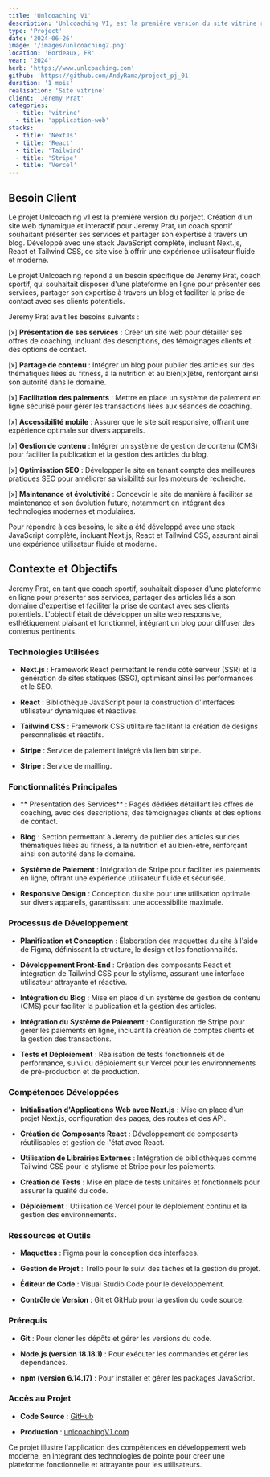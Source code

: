```yaml
---
title: 'Unlcoaching V1'
description: 'Unlcoaching V1, est la première version du site vitrine réalisait avec NextJs et React [JSX]'
type: 'Project'
date: '2024-06-26'
image: '/images/unlcoaching2.png'
location: 'Bordeaux, FR'
year: '2024'
herb: 'https://www.unlcoaching.com'
github: 'https://github.com/AndyRama/project_pj_01'
duration: '1 mois'
realisation: 'Site vitrine'
client: 'Jéremy Prat'
categories:
  - title: 'vitrine'
  - title: 'application-web'
stacks:
  - title: 'NextJs'
  - title: 'React'
  - title: 'Tailwind'
  - title: 'Stripe'
  - title: 'Vercel'
---
```


## Besoin Client
Le projet Unlcoaching v1 est la première version du porject. Création d'un site web dynamique et interactif pour Jeremy Prat, un coach sportif souhaitant présenter ses services et partager 
son expertise à travers un blog. Développé avec une stack JavaScript complète, incluant Next.js, React et Tailwind CSS, ce site vise à offrir une expérience 
utilisateur fluide et moderne.

Le projet Unlcoaching répond à un besoin spécifique de Jeremy Prat, coach sportif, qui souhaitait disposer d'une plateforme en ligne pour présenter ses services,
partager son expertise à travers un blog et faciliter la prise de contact avec ses clients potentiels.

Jeremy Prat avait les besoins suivants :

  [x]  **Présentation de ses services** : Créer un site web pour détailler ses offres de coaching, incluant des descriptions, des témoignages clients et des options de contact.

  [x]  **Partage de contenu** : Intégrer un blog pour publier des articles sur des thématiques liées au fitness, à la nutrition et au bien[x]être, renforçant ainsi son autorité dans le domaine.

  [x]  **Facilitation des paiements** : Mettre en place un système de paiement en ligne sécurisé pour gérer les transactions liées aux séances de coaching.

  [x]  **Accessibilité mobile** : Assurer que le site soit responsive, offrant une expérience optimale sur divers appareils.

  [x]  **Gestion de contenu** : Intégrer un système de gestion de contenu (CMS) pour faciliter la publication et la gestion des articles du blog.

  [x]  **Optimisation SEO** : Développer le site en tenant compte des meilleures pratiques SEO pour améliorer sa visibilité sur les moteurs de recherche.

  [x]  **Maintenance et évolutivité** : Concevoir le site de manière à faciliter sa maintenance et son évolution future, notamment en intégrant des technologies modernes et modulaires.

Pour répondre à ces besoins, le site a été développé avec une stack JavaScript complète, incluant Next.js, React et Tailwind CSS, assurant ainsi une expérience utilisateur fluide et moderne.

## Contexte et Objectifs

Jeremy Prat, en tant que coach sportif, souhaitait disposer d'une plateforme en ligne pour présenter ses services, partager des articles liés à son domaine d'expertise et faciliter la prise de contact avec ses clients potentiels. L'objectif était de développer un site web responsive, esthétiquement plaisant et fonctionnel, intégrant un blog pour diffuser des contenus pertinents.

### Technologies Utilisées

  - **Next.js**  : Framework React permettant le rendu côté serveur (SSR) et la génération de sites statiques (SSG), optimisant ainsi les performances et le SEO.

  - **React**  : Bibliothèque JavaScript pour la construction d'interfaces utilisateur dynamiques et réactives.

  - **Tailwind CSS**  : Framework CSS utilitaire facilitant la création de designs personnalisés et réactifs.

  - **Stripe**  : Service de paiement intégré via lien btn stripe.

  - **Stripe**  : Service de mailling.

### Fonctionnalités Principales

  - ** Présentation des Services**  : Pages dédiées détaillant les offres de coaching, avec des descriptions, des témoignages clients et des options de contact.

  - **Blog**  : Section permettant à Jeremy de publier des articles sur des thématiques liées au fitness, à la nutrition et au bien-être, renforçant ainsi son autorité dans le domaine.

  - **Système de Paiement**  : Intégration de Stripe pour faciliter les paiements en ligne, offrant une expérience utilisateur fluide et sécurisée.

  - **Responsive Design**  : Conception du site pour une utilisation optimale sur divers appareils, garantissant une accessibilité maximale.

### Processus de Développement

  - **Planification et Conception**  : Élaboration des maquettes du site à l'aide de Figma, définissant la structure, le design et les fonctionnalités.

  - **Développement Front-End**  : Création des composants React et intégration de Tailwind CSS pour le stylisme, assurant une interface utilisateur attrayante et réactive.

  - **Intégration du Blog**  : Mise en place d'un système de gestion de contenu (CMS) pour faciliter la publication et la gestion des articles.

  - **Intégration du Système de Paiement**  : Configuration de Stripe pour gérer les paiements en ligne, incluant la création de comptes clients et la gestion des transactions.

  - **Tests et Déploiement**  : Réalisation de tests fonctionnels et de performance, suivi du déploiement sur Vercel pour les environnements de pré-production et de production.

### Compétences Développées

  - **Initialisation d'Applications Web avec Next.js**  : Mise en place d'un projet Next.js, configuration des pages, des routes et des API.

  - **Création de Composants React**  : Développement de composants réutilisables et gestion de l'état avec React.

  - **Utilisation de Librairies Externes**  : Intégration de bibliothèques comme Tailwind CSS pour le stylisme et Stripe pour les paiements.

  - **Création de Tests**  : Mise en place de tests unitaires et fonctionnels pour assurer la qualité du code.

  - **Déploiement**  : Utilisation de Vercel pour le déploiement continu et la gestion des environnements.

### Ressources et Outils

  - **Maquettes**  : Figma pour la conception des interfaces.

  - **Gestion de Projet**  : Trello pour le suivi des tâches et la gestion du projet.

  - **Éditeur de Code**  : Visual Studio Code pour le développement.

  - **Contrôle de Version**  : Git et GitHub pour la gestion du code source.

### Prérequis

  - **Git**  : Pour cloner les dépôts et gérer les versions du code.

  - **Node.js (version 18.18.1)**  : Pour exécuter les commandes et gérer les dépendances.

  - **npm (version 6.14.17)**  : Pour installer et gérer les packages JavaScript.

### Accès au Projet

  - **Code Source**  : [GitHub]('https://github.com/AndyRama/project_pj_01')

  - **Production**  : [unlcoachingV1.com]('https://www.unlcoaching.com')

Ce projet illustre l'application des compétences en développement web moderne, en intégrant des technologies
de pointe pour créer une plateforme fonctionnelle et attrayante pour les utilisateurs.